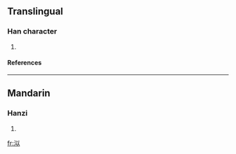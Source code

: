 ==Translingual==
===Han character===
{{Han char|rn=85|rad=水|as=05|sn=8|four=|canj=水女戈人 (EVIO)}}
# {{defn|Han|sort=水05}}
====References====
{{Han ref|kx=0617.100|dkj=17310|hdz=31576.020|uh=6CE4|ud=27876}}

----
==Mandarin==
===Hanzi===
{{cmn-hanzi|pin=[[nǐ]] (ni3), [[nì]] (ni4), [[niè]] (nie4), [[nìng]] (ning4), [[sì]] (si4)|wg=ni<sup>3</sup>, ni<sup>4</sup>, nieh<sup>4</sup>, ning<sup>4</sup>, ssu<sup>4</sup>}}
# {{defn|Mandarin}}

[[fr:泤]]